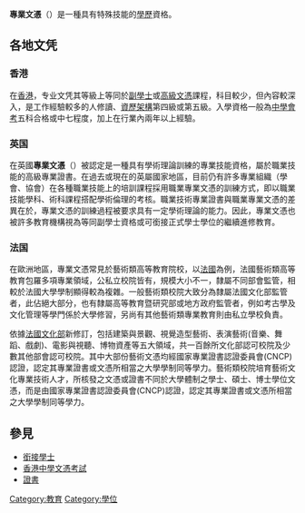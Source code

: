{{Unreferenced|time=2022-06-16T07:43:31+00:00}}
{{Globalize|area=}}

'''專業文憑'''（{{lang-en|Professional Diploma}}）是一種具有特殊技能的[[學歷|學歷]]資格。

==各地文凭==
===香港===
在[[香港|香港]]，专业文凭其等級上等同於[[副學士|副學士]]或[[高級文憑|高級文憑]]課程，科目較少，但內容較深入，是工作經驗較多的人修讀、[[資歷架構|資歷架構]]第四級或第五級。入學資格一般為[[中學會考|中學會考]]五科合格或中七程度，加上在行業內兩年以上經驗。

===英国===
在英國'''專業文憑'''（{{lang-en|'''Professional Diploma'''}}）被認定是一種具有學術理論訓練的專業技能資格，屬於職業技能的高級專業證書。在過去或現在的英屬國家地區，目前仍有許多專業組織（學會、協會）在各種職業技能上的培訓課程採用職業專業文憑的訓練方式，即以職業技能學科、術科課程搭配學術倫理的考核。職業技術專業證書與職業專業文憑的差異在於，專業文憑的訓練過程被要求具有一定學術理論的能力。因此，專業文憑也被許多教育機構視為等同副學士資格或可銜接正式學士學位的繼續進修教育。

===法国===
在歐洲地區，專業文憑常見於藝術類高等教育院校，以[[法國|法國]]為例，法國藝術類高等教育包羅多項專業領域，公私立校院皆有，規模大小不一，隸屬不同部會監管，相較於法國大學學制顯得較為複雜。一般藝術類校院大致分為隸屬法國文化部監管者，此佔絕大部分，也有隸屬高等教育暨研究部或地方政府監管者，例如考古學及文化管理等學門係於大學修習，另尚有其他藝術類專業教育則由私立學校負責。

依據[[法國文化部|法國文化部]]新修訂，包括建築與景觀、視覺造型藝術、表演藝術(音樂、舞蹈、戲劇)、電影與視聽、博物資產等五大領域，共一百餘所文化部認可校院及少數其他部會認可校院。其中大部份藝術文憑均經國家專業證書認證委員會(CNCP)認證，認定其專業證書或文憑所相當之大學學制同等學力。藝術類校院培育藝術文化專業技術人才，所核發之文憑或證書不同於大學體制之學士、碩士、博士學位文憑，而是由國家專業證書認證委員會(CNCP)認證，認定其專業證書或文憑所相當之大學學制同等學力。

==參見==
*[[銜接學士|銜接學士]]
*[[香港中學文憑考試|香港中學文憑考試]]
*[[證書|證書]]

{{教育小作品}}

[[Category:教育|Category:教育]]
[[Category:學位|Category:學位]]
